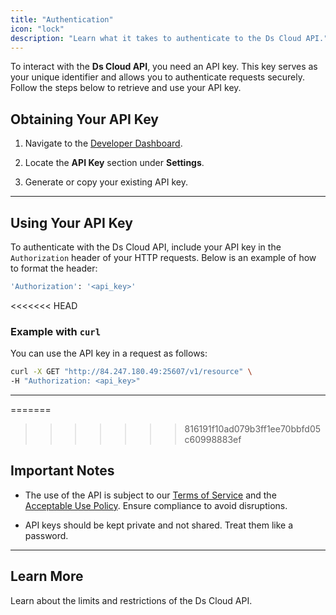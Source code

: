 ```yaml
---
title: "Authentication"
icon: "lock"
description: "Learn what it takes to authenticate to the Ds Cloud API."
---
```


To interact with the **Ds Cloud API**, you need an API key. This key serves as your unique identifier and allows you to authenticate requests securely. Follow the steps below to retrieve and use your API key.

## Obtaining Your API Key

1. Navigate to the [Developer Dashboard](https://dscloud.com/dashboard/settings).

2. Locate the **API Key** section under **Settings**.

3. Generate or copy your existing API key.

***

## Using Your API Key

To authenticate with the Ds Cloud API, include your API key in the `Authorization` header of your HTTP requests. Below is an example of how to format the header:

```bash
'Authorization': '<api_key>'
```

<<<<<<< HEAD
### Example with `curl`

You can use the API key in a request as follows:

```bash
curl -X GET "http://84.247.180.49:25607/v1/resource" \
-H "Authorization: <api_key>"
```

***

=======
>>>>>>> 816191f10ad079b3ff1ee70bbfd05c60998883ef
## Important Notes

* The use of the API is subject to our [Terms of Service](https://dscloud.com/legal) and the [Acceptable Use Policy](https://dscloud.com/legal/policy). Ensure compliance to avoid disruptions.

* API keys should be kept private and not shared. Treat them like a password.

***

## Learn More

<Card title="Limits and Restrictions" href="./limitations-and-restrictions">
  Learn about the limits and restrictions of the Ds Cloud API.
</Card>